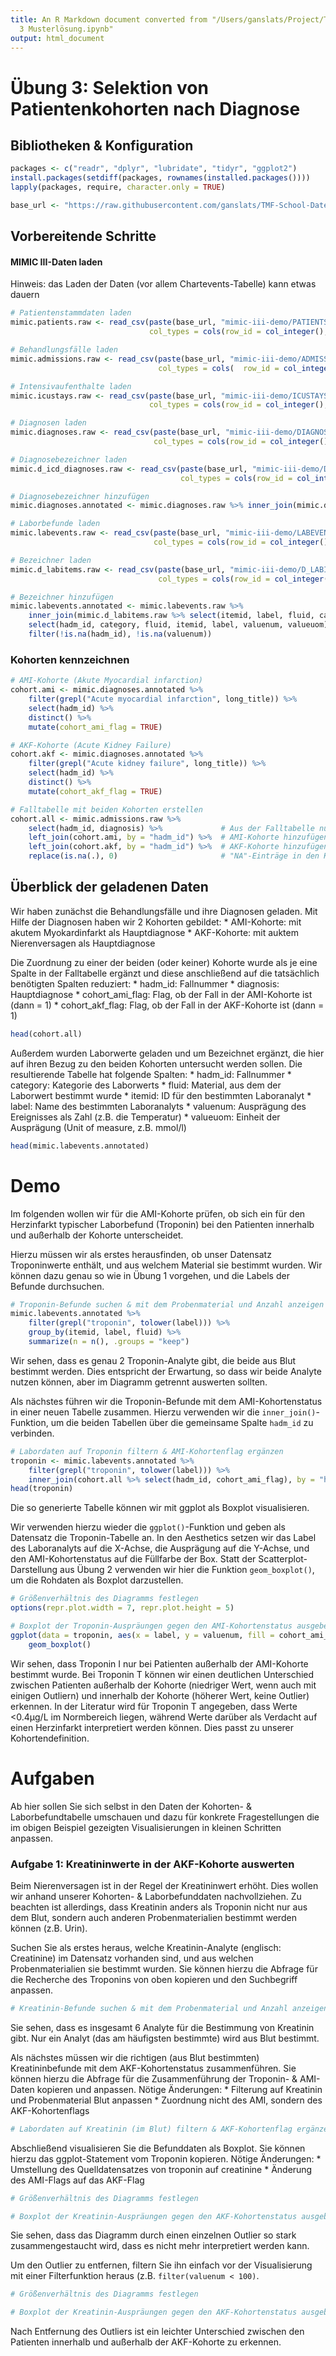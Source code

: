 ```yaml
---
title: An R Markdown document converted from "/Users/ganslats/Project/TMF-School/TMF-School-Datenanalyse-Visualisierung/Notebooks/Musterlösungen/Übung
  3 Musterlösung.ipynb"
output: html_document
---
```


# Übung 3: Selektion von Patientenkohorten nach Diagnose

## Bibliotheken & Konfiguration

```r
packages <- c("readr", "dplyr", "lubridate", "tidyr", "ggplot2")
install.packages(setdiff(packages, rownames(installed.packages())))
lapply(packages, require, character.only = TRUE)

base_url <- "https://raw.githubusercontent.com/ganslats/TMF-School-Datenanalyse-Visualisierung/master/Rohdaten/"
```

## Vorbereitende Schritte

#### MIMIC III-Daten laden

Hinweis: das Laden der Daten (vor allem Chartevents-Tabelle) kann etwas dauern

```r
# Patientenstammdaten laden
mimic.patients.raw <- read_csv(paste(base_url, "mimic-iii-demo/PATIENTS.csv", sep=""),
                               col_types = cols(row_id = col_integer(), subject_id = col_integer(), gender = col_character(), dob = col_datetime(format = ""), dod = col_datetime(format = ""), dod_hosp = col_datetime(format = ""), dod_ssn = col_datetime(format = ""), expire_flag = col_double()))

# Behandlungsfälle laden
mimic.admissions.raw <- read_csv(paste(base_url, "mimic-iii-demo/ADMISSIONS.csv", sep=""),
                                 col_types = cols(  row_id = col_integer(), subject_id = col_integer(), hadm_id = col_integer(), admittime = col_datetime(format = ""), dischtime = col_datetime(format = ""), deathtime = col_datetime(format = ""), admission_type = col_character(), admission_location = col_character(), discharge_location = col_character(), insurance = col_character(), language = col_character(), religion = col_character(), marital_status = col_character(), ethnicity = col_character(), edregtime = col_datetime(format = ""), edouttime = col_datetime(format = ""), diagnosis = col_character(), hospital_expire_flag = col_double(), has_chartevents_data = col_double()))

# Intensivaufenthalte laden
mimic.icustays.raw <- read_csv(paste(base_url, "mimic-iii-demo/ICUSTAYS.csv", sep=""),
                               col_types = cols(row_id = col_integer(), subject_id = col_integer(), hadm_id = col_integer(), icustay_id = col_integer(), dbsource = col_character(), first_careunit = col_character(), last_careunit = col_character(), first_wardid = col_double(), last_wardid = col_double(), intime = col_datetime(format = ""), outtime = col_datetime(format = ""), los = col_double()))

# Diagnosen laden
mimic.diagnoses.raw <- read_csv(paste(base_url, "mimic-iii-demo/DIAGNOSES_ICD.csv", sep=""),
                                col_types = cols(row_id = col_integer(), subject_id = col_integer(), hadm_id = col_integer(), seq_num = col_integer(), icd9_code = col_character()))

# Diagnosebezeichner laden
mimic.d_icd_diagnoses.raw <- read_csv(paste(base_url, "mimic-iii-demo/D_ICD_DIAGNOSES.csv", sep=""),
                                      col_types = cols(row_id = col_integer(), icd9_code = col_character(), short_title = col_character(), long_title = col_character()))

# Diagnosebezeichner hinzufügen
mimic.diagnoses.annotated <- mimic.diagnoses.raw %>% inner_join(mimic.d_icd_diagnoses.raw %>% select(icd9_code, short_title, long_title), by = "icd9_code")

# Laborbefunde laden
mimic.labevents.raw <- read_csv(paste(base_url, "mimic-iii-demo/LABEVENTS.csv", sep=""),
                                col_types = cols(row_id = col_integer(), subject_id = col_integer(), hadm_id = col_integer(), itemid = col_integer(), charttime = col_datetime(format = ""), value = col_character(), valuenum = col_double(), valueuom = col_character(), flag = col_character()))

# Bezeichner laden
mimic.d_labitems.raw <- read_csv(paste(base_url, "mimic-iii-demo/D_LABITEMS.csv", sep=""),
                                 col_types = cols(row_id = col_integer(), itemid = col_integer(), label = col_character(), fluid = col_character(), category = col_character(), loinc_code = col_character()))

# Bezeichner hinzufügen
mimic.labevents.annotated <- mimic.labevents.raw %>% 
    inner_join(mimic.d_labitems.raw %>% select(itemid, label, fluid, category, loinc_code), by = "itemid") %>%
    select(hadm_id, category, fluid, itemid, label, valuenum, valueuom) %>%
    filter(!is.na(hadm_id), !is.na(valuenum))
```

### Kohorten kennzeichnen

```r
# AMI-Kohorte (Akute Myocardial infarction)
cohort.ami <- mimic.diagnoses.annotated %>% 
    filter(grepl("Acute myocardial infarction", long_title)) %>%
    select(hadm_id) %>%
    distinct() %>%
    mutate(cohort_ami_flag = TRUE)

# AKF-Kohorte (Acute Kidney Failure)
cohort.akf <- mimic.diagnoses.annotated %>% 
    filter(grepl("Acute kidney failure", long_title)) %>%
    select(hadm_id) %>%
    distinct() %>%
    mutate(cohort_akf_flag = TRUE)

# Falltabelle mit beiden Kohorten erstellen
cohort.all <- mimic.admissions.raw %>%
    select(hadm_id, diagnosis) %>%             # Aus der Falltabelle nur Fallnummer und Diagnose verwenden
    left_join(cohort.ami, by = "hadm_id") %>%  # AMI-Kohorte hinzufügen
    left_join(cohort.akf, by = "hadm_id") %>%  # AKF-Kohorte hinzufügen
    replace(is.na(.), 0)                       # "NA"-Einträge in den Kohorten-Flags durch FALSE ersetzen
```

## Überblick der geladenen Daten

Wir haben zunächst die Behandlungsfälle und ihre Diagnosen geladen. Mit Hilfe der Diagnosen haben wir 2 Kohorten gebildet:
* AMI-Kohorte: mit akutem Myokardinfarkt als Hauptdiagnose
* AKF-Kohorte: mit auktem Nierenversagen als Hauptdiagnose

Die Zuordnung zu einer der beiden (oder keiner) Kohorte wurde als je eine Spalte in der Falltabelle ergänzt und diese anschließend auf die tatsächlich benötigten Spalten reduziert:
* hadm_id: Fallnummer
* diagnosis: Hauptdiagnose
* cohort_ami_flag: Flag, ob der Fall in der AMI-Kohorte ist (dann = 1)
* cohort_akf_flag: Flag, ob der Fall in der AKF-Kohorte ist (dann = 1)

```r
head(cohort.all)
```

Außerdem wurden Laborwerte geladen und um Bezeichnet ergänzt, die hier auf ihren Bezug zu den beiden Kohorten untersucht werden sollen. Die resultierende Tabelle hat folgende Spalten:
* hadm_id: Fallnummer
* category: Kategorie des Laborwerts
* fluid: Material, aus dem der Laborwert bestimmt wurde
* itemid: ID für den bestimmten Laboranalyt
* label: Name des bestimmten Laboranalyts
* valuenum: Ausprägung des Ereignisses als Zahl (z.B. die Temperatur)
* valueuom: Einheit der Ausprägung (Unit of measure, z.B. mmol/l)

```r
head(mimic.labevents.annotated)
```

# Demo

Im folgenden wollen wir für die AMI-Kohorte prüfen, ob sich ein für den Herzinfarkt typischer Laborbefund (Troponin) bei den Patienten innerhalb und außerhalb der Kohorte unterscheidet.

Hierzu müssen wir als erstes herausfinden, ob unser Datensatz Troponinwerte enthält, und aus welchem Material sie bestimmt wurden. Wir können dazu genau so wie in Übung 1 vorgehen, und die Labels der Befunde durchsuchen.

```r
# Troponin-Befunde suchen & mit dem Probenmaterial und Anzahl anzeigen
mimic.labevents.annotated %>%
    filter(grepl("troponin", tolower(label))) %>%
    group_by(itemid, label, fluid) %>%
    summarize(n = n(), .groups = "keep")
```

Wir sehen, dass es genau 2 Troponin-Analyte gibt, die beide aus Blut bestimmt werden. Dies entspricht der Erwartung, so dass wir beide Analyte nutzen können, aber im Diagramm getrennt auswerten sollten.

Als nächstes führen wir die Troponin-Befunde mit dem AMI-Kohortenstatus in einer neuen Tabelle zusammen.
Hierzu verwenden wir die `inner_join()`-Funktion, um die beiden Tabellen über die gemeinsame Spalte `hadm_id` zu verbinden.

```r
# Labordaten auf Troponin filtern & AMI-Kohortenflag ergänzen
troponin <- mimic.labevents.annotated %>%
    filter(grepl("troponin", tolower(label))) %>%
    inner_join(cohort.all %>% select(hadm_id, cohort_ami_flag), by = "hadm_id")
head(troponin)
```

Die so generierte Tabelle können wir mit ggplot als Boxplot visualisieren.

Wir verwenden hierzu wieder die `ggplot()`-Funktion und geben als Datensatz die Troponin-Tabelle an. In den Aesthetics setzen wir das Label des Laboranalyts auf die X-Achse, die Ausprägung auf die Y-Achse, und den AMI-Kohortenstatus auf die Füllfarbe der Box. Statt der Scatterplot-Darstellung aus Übung 2 verwenden wir hier die Funktion `geom_boxplot()`, um die Rohdaten als Boxplot darzustellen.

```r
# Größenverhältnis des Diagramms festlegen
options(repr.plot.width = 7, repr.plot.height = 5)

# Boxplot der Troponin-Auspräungen gegen den AMI-Kohortenstatus ausgeben
ggplot(data = troponin, aes(x = label, y = valuenum, fill = cohort_ami_flag)) +
    geom_boxplot()
```

Wir sehen, dass Troponin I nur bei Patienten außerhalb der AMI-Kohorte bestimmt wurde. Bei Troponin T können wir einen deutlichen Unterschied zwischen Patienten außerhalb der Kohorte (niedriger Wert, wenn auch mit einigen Outliern) und innerhalb der Kohorte (höherer Wert, keine Outlier) erkennen.
In der Literatur wird für Troponin T angegeben, dass Werte <0.4µg/L im Normbereich liegen, während Werte darüber als Verdacht auf einen Herzinfarkt interpretiert werden können. Dies passt zu unserer Kohortendefinition.

# Aufgaben

Ab hier sollen Sie sich selbst in den Daten der Kohorten- & Laborbefundtabelle umschauen und dazu für konkrete Fragestellungen die im obigen Beispiel gezeigten Visualisierungen in kleinen Schritten anpassen.

### Aufgabe 1: Kreatininwerte in der AKF-Kohorte auswerten

Beim Nierenversagen ist in der Regel der Kreatininwert erhöht. Dies wollen wir anhand unserer Kohorten- & Laborbefunddaten nachvollziehen. Zu beachten ist allerdings, dass Kreatinin anders als Troponin nicht nur aus dem Blut, sondern auch anderen Probenmaterialien bestimmt werden können (z.B. Urin).

Suchen Sie als erstes heraus, welche Kreatinin-Analyte (englisch: Creatinine) im Datensatz vorhanden sind, und aus welchen Probenmaterialien sie bestimmt wurden. Sie können hierzu die Abfrage für die Recherche des Troponins von oben kopieren und den Suchbegriff anpassen.

```r
# Kreatinin-Befunde suchen & mit dem Probenmaterial und Anzahl anzeigen

```

Sie sehen, dass es insgesamt 6 Analyte für die Bestimmung von Kreatinin gibt. 
Nur ein Analyt (das am häufigsten bestimmte) wird aus Blut bestimmt. 

Als nächstes müssen wir die richtigen (aus Blut bestimmten) Kreatininbefunde mit dem AKF-Kohortenstatus zusammenführen.
Sie können hierzu die Abfrage für die Zusammenführung der Troponin- & AMI-Daten kopieren und anpassen. Nötige Änderungen:
* Filterung auf Kreatinin und Probenmaterial Blut anpassen
* Zuordnung nicht des AMI, sondern des AKF-Kohortenflags

```r
# Labordaten auf Kreatinin (im Blut) filtern & AKF-Kohortenflag ergänzen

```

Abschließend visualisieren Sie die Befunddaten als Boxplot. Sie können hierzu das ggplot-Statement vom Troponin kopieren. Nötige Änderungen:
* Umstellung des Quelldatensatzes von troponin auf creatinine
* Änderung des AMI-Flags auf das AKF-Flag

```r
# Größenverhältnis des Diagramms festlegen

# Boxplot der Kreatinin-Auspräungen gegen den AKF-Kohortenstatus ausgeben

```

Sie sehen, dass das Diagramm durch einen einzelnen Outlier so stark zusammengestaucht wird, dass es nicht mehr interpretiert werden kann. 

Um den Outlier zu entfernen, filtern Sie ihn einfach vor der Visualisierung mit einer Filterfunktion heraus (z.B. `filter(valuenum < 100)`.

```r
# Größenverhältnis des Diagramms festlegen

# Boxplot der Kreatinin-Auspräungen gegen den AKF-Kohortenstatus ausgeben

```

Nach Entfernung des Outliers ist ein leichter Unterschied zwischen den Patienten innerhalb und außerhalb der AKF-Kohorte zu erkennen.

